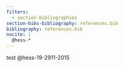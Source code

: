 ```yaml
---
filters:
  - section-bibliographies
section-bibs-bibliography: references.bib
bibliography: references.bib
nocite: |
  @hess-*
---
```


test @hess-19-2911-2015